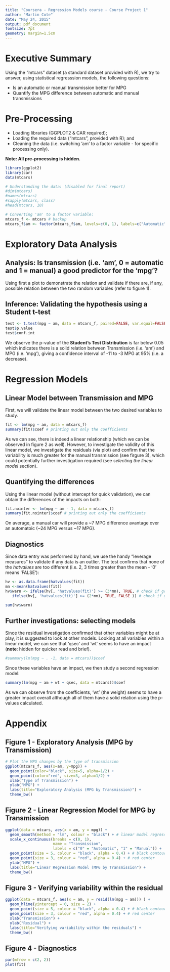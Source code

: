 ```yaml
---
title: "Coursera - Regression Models course - Course Project 1"
author: "Martin Cote"
date: "May 24, 2015"
output: pdf_document
fontsize: 7pt
geometry: margin=1.5cm
---
```


# Executive Summary
Using the "mtcars" dataset (a standard dataset provided with R), we try to answer, using statistical regresssion models, the following questions:

* Is an automatic or manual transmission better for MPG
* Quantify the MPG difference between automatic and manual transmissions

# Pre-Processing

* Loading libraries (GGPLOT2 & CAR required);
* Loading the required data ("mtcars", provided with R); and
* Cleaning the data (i.e. switching 'am' to a factor variable - for specific processing only).

**Note: All pre-processing is hidden.**
```r
library(ggplot2)
library(car)
data(mtcars)

# Understanding the data: (disabled for final report)
#dim(mtcars)
#names(mtcars)
#sapply(mtcars, class)
#head(mtcars, 10)

# Converting 'am' to a factor variable:
mtcars_f <- mtcars # backup
mtcars_f$am <- factor(mtcars_f$am, levels=c(0, 1), labels=c("Automatic", "Manual"))
```

# Exploratory Data Analysis
## Analysis: Is transmission (i.e. 'am', 0 = automatic and 1 = manual) a good predictor for the 'mpg'?
Using first a plot to demonstrate the relation and validate if there are, if any, possible relation between the two random variables (refer to figure 1).

## Inference: Validating the hypothesis using a Student **t-test**
```r
test <- t.test(mpg ~ am, data = mtcars_f, paired=FALSE, var.equal=FALSE)
test$p.value
test$conf.int
```
We observe the p-value of the **Student's Test Distribution** is far below 0.05 which indicates there is a solid relation between Transmission (i.e. 'am') and MPG (i.e. 'mpg'), giving a confidence interval of -11 to -3 MPG at 95% (i.e. a decrease).

# Regression Models
## Linear Model between Transmission and MPG
First, we will validate the linear model between the two desired variables to study.
```r
fit <- lm(mpg ~ am, data = mtcars_f)
summary(fit)$coef # printing out only the coefficients
```
As we can see, there is indeed a linear relationship (which we can be observed in figure 2 as well).  However, to investigate the validity of this linear model, we investigate the residuals (via plot) and confirm that the variability is much greater for the manual transmission (see firgure 3), which could potentially further investigation required (see *selecting the linear model* section).

## Quantifying the differences
Using the linear model (without intercept for quick validation), we can obtain the differences of the impacts on both:
```r
fit.nointer <- lm(mpg ~ am - 1, data = mtcars_f)
summary(fit.nointer)$coef # printing out only the coefficients
```
On average, a manual car will provide a ~7 MPG difference avantage over an automatoic (~24 MPG versus ~17 MPG).

## Diagnostics
Since data entry was performed by hand, we use the handy "leverage measures" to validate if any data is an outlier.  The test confirms that none of the *hatvalues* are too different (i.e. 2, 3 times greater than the mean - '0' means 'FALSE'):
```r
hv <- as.data.frame(hatvalues(fit))
mn <-mean(hatvalues(fit))
hv$warn <- ifelse(hv[, 'hatvalues(fit)'] >= (3*mn), TRUE, # check if greater/equal than 3*
   ifelse(hv[, 'hatvalues(fit)'] >= (2*mn), TRUE, FALSE )) # check if greater/equal than 2*, other FALSE.

sum(hv$warn)
```

## Further investigations: selecting models
Since the residual investigation confirmed that other variables might be at play, it is suggested to look at other models.  Looking at all variables within a linear model, we can see that 'qsec' and 'wt' seems to have an impact (**note**: hidden for quicker read and brief).
```r
#summary(lm(mpg ~ . -1, data = mtcars))$coef
```
Since these variables have an impact, we then study a second regression model:
```r
summary(lm(mpg ~ am + wt + qsec, data = mtcars))$coef
```
As we can observe from the coefficients, 'wt' (the weight) seems to have a greater impact overall although all of them have a solid relation using the p-values calculated.

\pagebreak

# Appendix

## Figure 1 - Exploratory Analysis (MPG by Transmission)
```r
# Plot the MPG changes by the type of transmission
ggplot(mtcars_f, aes(x=am, y=mpg)) +
  geom_point(color="black", size=5, alpha=1/2) +
  geom_point(color="red", size=3, alpha=1/2) +
  xlab("Type of Transmission") +
  ylab("MPG") +
  labs(title="Exploratory Analysis (MPG by Transmission)") +
  theme_bw()

```

## Figure 2 - Linear Regression Model for MPG by Transmission
```r
ggplot(data = mtcars, aes(x = am, y = mpg)) +
  geom_smooth(method = "lm", colour = "black") + # linear model regression
  scale_x_continuous(breaks = c(0, 1),
                     name = "Transmission",
                     labels = c("0" = "Automatic", "1" = "Manual")) +
  geom_point(size = 5, colour = "black", alpha = 0.4) + # black contour
  geom_point(size = 3, colour = "red", alpha = 0.4) + # red center
  ylab("MPG") +
  labs(title="Linear Regression Model (MPG by Transmission") +
  theme_bw()
```

## Figure 3 - Verifying variability within the residual
```r
ggplot(data = mtcars_f, aes(x = am, y = resid(lm(mpg ~ am))) ) +
  geom_hline(yintercept = 0, size = 2) +
  geom_point(size = 5, colour = "black", alpha = 0.4) + # black contour
  geom_point(size = 3, colour = "red", alpha = 0.4) + # red center
  xlab("Transmission") +
  ylab("Residual") +
  labs(title="Verifying variability within the residuals") +
  theme_bw()
```

## Figure 4 - Diagnostics
```r
par(mfrow = c(2, 2))
plot(fit)
```

